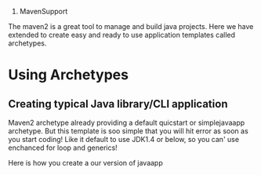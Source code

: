 #MavenSupport

The maven2 is a great tool to manage and build java projects. Here we have extended to create easy and ready to use application templates called archetypes.

= Using Archetypes =

== Creating typical Java library/CLI application ==

Maven2 archetype already providing a default quicstart or simplejavaapp archetype. But this template is soo simple that you will hit error as soon as you start coding! Like it default to use JDK1.4 or below, so you can' use enchanced for loop and generics!

Here is how you create a our version of javaapp
{{{maven-support/bin/create-javaapp.sh com.mycompany.myproject myproject}}}


